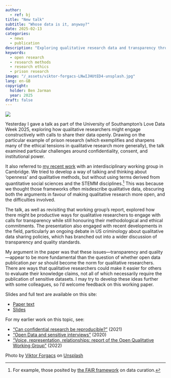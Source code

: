```yaml
---
author:
  - ref: bj
title: "New talk"
subtitle: "Whose data is it, anyway?"
date: 2025-02-13
categories:
  - news
  - publication
description: "Exploring qualitative research data and transparency through the lens of prison research"
keywords:
  - open research
  - research methods
  - research ethics
  - prison research
image: "/_assets/viktor-forgacs-LNwIJHUtED4-unsplash.jpg"
lang: en-GB
copyright:
  holder: Ben Jarman
  year: 2025
draft: false
---
```


![]({{< meta image >}})

Yesterday I gave a talk as part of the University of Southampton's Love Data Week 2025, exploring how qualitative researchers might engage constructively with calls to share their data openly. Drawing on the particular example of prison research (which exemplifies and sharpens many of the ethical tensions in qualitative research more generally), the talk examined particular challenges around confidentiality, consent, and institutional power.

It also referred to [my recent work](/publications/westburyVoiceRepresentationRelationships2022.qmd) with an interdisciplinary working group in Cambridge. We tried to develop a way of talking and thinking about 'openness' and qualitative methods, but without using terms derived from quantitative social sciences and the STEMM disciplines.^[For example, those posited by [the FAIR framework](https://doi.org/10.1038/sdata.2016.18) on data curation.] This was because we thought those frameworks often misdescribe qualitative data, obscuring both the arguments in favour of making qualitative research more open, and the difficulties involved.

The talk, as well as revisiting that working group's report, explored how there might be productive ways for qualitative researchers to engage with calls for transparency while still honouring their methodological and ethical commitments. The presentation also engaged with recent developments in the field, particularly an ongoing debate in US criminology about qualitative data sharing policies, which has branched out into a wider discussion of transparency and quality standards.

My argument in the paper was that these issues---transparency and quality---appear to be more fundamental than the question of whether open data publication *per se* should become the norm for qualitative researchers. There are ways that qualitative researchers could make it easier for others to evaluate their knowledge claims, not all of which necessarily require the publication of sensitive datasets. I may try to develop these ideas further with some colleagues, so I'd welcome feedback on this working paper.

Slides and full text are available on this site:

- [Paper text](/publications/jarmanWhoseDataAnyway2025.qmd)
- [Slides](/publications/jarmanWhoseDataAnyway2025Slides.qmd)

For my earlier work on this topic, see:

- ["Can confidential research be reproducible?"](/publications/jarmanCanConfidentialResearch2021.qmd) (2021)
- ["Open Data and sensitive interviews"](/publications/jarmanOpenDataSensitive2020.qmd) (2020)
- ["Voice, representation, relationships: report of the Open Qualitative Working Group"](/publications/westburyVoiceRepresentationRelationships2022.qmd) (2022)

::: {.callout-note}
Photo by <a href="https://unsplash.com/@sonance?utm_content=creditCopyText&utm_medium=referral&utm_source=unsplash">Viktor Forgacs</a> on <a href="https://unsplash.com/photos/red-and-white-open-neon-signage-LNwIJHUtED4?utm_content=creditCopyText&utm_medium=referral&utm_source=unsplash">Unsplash</a>
:::
